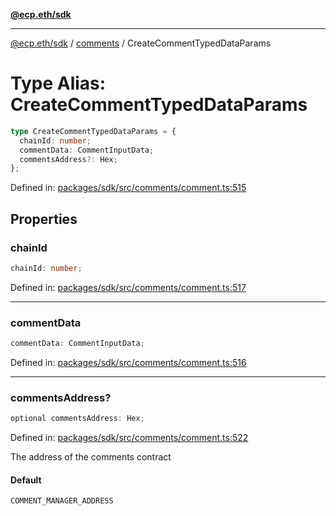 [**@ecp.eth/sdk**](../../index.mdx)

***

[@ecp.eth/sdk](/sdk-reference/index.mdx) / [comments](/sdk-reference/comments/index.mdx) / CreateCommentTypedDataParams

# Type Alias: CreateCommentTypedDataParams

```ts
type CreateCommentTypedDataParams = {
  chainId: number;
  commentData: CommentInputData;
  commentsAddress?: Hex;
};
```

Defined in: [packages/sdk/src/comments/comment.ts:515](https://github.com/ecp-eth/comments-monorepo/blob/main/packages/sdk/src/comments/comment.ts#L515)

## Properties

### chainId

```ts
chainId: number;
```

Defined in: [packages/sdk/src/comments/comment.ts:517](https://github.com/ecp-eth/comments-monorepo/blob/main/packages/sdk/src/comments/comment.ts#L517)

***

### commentData

```ts
commentData: CommentInputData;
```

Defined in: [packages/sdk/src/comments/comment.ts:516](https://github.com/ecp-eth/comments-monorepo/blob/main/packages/sdk/src/comments/comment.ts#L516)

***

### commentsAddress?

```ts
optional commentsAddress: Hex;
```

Defined in: [packages/sdk/src/comments/comment.ts:522](https://github.com/ecp-eth/comments-monorepo/blob/main/packages/sdk/src/comments/comment.ts#L522)

The address of the comments contract

#### Default

```ts
COMMENT_MANAGER_ADDRESS
```
